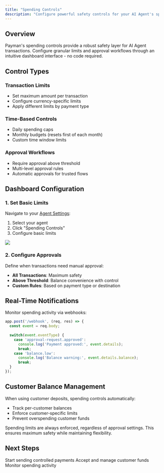 ```yaml
---
title: "Spending Controls"
description: "Configure powerful safety controls for your AI Agent's spending"
---
```


## Overview

Payman's spending controls provide a robust safety layer for AI Agent transactions. Configure granular limits and approval workflows through an intuitive dashboard interface - no code required.

## Control Types

### Transaction Limits
- Set maximum amount per transaction
- Configure currency-specific limits
- Apply different limits by payment type

### Time-Based Controls
- Daily spending caps
- Monthly budgets (resets first of each month)
- Custom time window limits

### Approval Workflows
- Require approval above threshold
- Multi-level approval rules
- Automatic approvals for trusted flows

## Dashboard Configuration

### 1. Set Basic Limits

Navigate to your [Agent Settings](https://app.paymanai.com/dashboard/agents):
1. Select your agent
2. Click "Spending Controls"
3. Configure basic limits

<Frame caption="Configure spending limits in the dashboard">
  <img src="/images/agent-details.png" />
</Frame>

### 2. Configure Approvals

Define when transactions need manual approval:

- **All Transactions**: Maximum safety
- **Above Threshold**: Balance convenience with control
- **Custom Rules**: Based on payment type or destination

## Real-Time Notifications

Monitor spending activity via webhooks:

```javascript
app.post('/webhook', (req, res) => {
  const event = req.body;
  
  switch(event.eventType) {
    case 'approval-request.approved':
      console.log('Payment approved:', event.details);
      break;
    case 'balance.low':
      console.log('Balance warning:', event.details.balance);
      break;
  }
});
```

## Customer Balance Management

When using customer deposits, spending controls automatically:
- Track per-customer balances
- Enforce customer-specific limits
- Prevent overspending customer funds

<Note>
  Spending limits are always enforced, regardless of approval settings. This ensures maximum safety while maintaining flexibility.
</Note>

## Next Steps

<CardGroup>
  <Card 
    title="Send Payments" 
    icon="money-bill-transfer" 
    href="/capabilities/send-payment"
  >
    Start sending controlled payments
  </Card>
  <Card 
    title="Customer Deposits" 
    icon="wallet" 
    href="/capabilities/customer-deposit"
  >
    Accept and manage customer funds
  </Card>
  <Card 
    title="Webhooks" 
    icon="bell" 
    href="/webhook/retrieving-response"
  >
    Monitor spending activity
  </Card>
</CardGroup>
